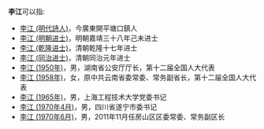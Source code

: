 '''李江'''可以指:
* [[李江_(明代詩人)|李江 (明代詩人)]]，今廣東開平塘口鎮人
* [[李江_(明朝进士)|李江 (明朝进士)]]，明朝嘉靖三十八年己未进士
* [[李江_(乾隆进士)|李江 (乾隆进士)]]，清朝乾隆十七年进士
* [[李江_(同治进士)|李江 (同治进士)]]，清朝同治元年进士
* [[李江_(1950年)|李江 (1950年)]]，男，湖南省公安厅厅长，第十二届全国人大代表
* [[李江_(1958年)|李江 (1958年)]]，女，原中共云南省委常委、常务副省长，第十二届全国人大代表
* [[李江_(1965年)|李江 (1965年)]]，男，上海工程技术大学党委书记
* [[李江_(1970年4月)|李江 (1970年4月)]]，男，四川省遂宁市委书记
* [[李江_(1970年6月)|李江 (1970年6月)]]，男，2011年11月任房山区区委常委、常务副区长

{{Disambig|J江|cat=二字李姓人名消歧义}}